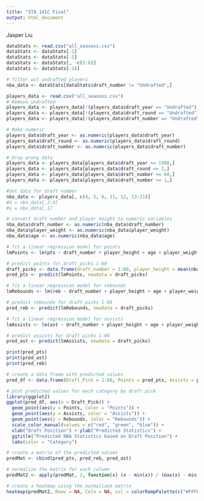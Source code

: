 ```yaml
---
title: "STA 141C Final"
output: html_document
---
```


Jasper Liu

```r
dataStats <- read.csv("all_seasons.csv")
dataStats <- dataStats[-1]
dataStats <- dataStats[-2]
dataStats <- dataStats[, -c(5:6)]
dataStats <- dataStats[-18]

# filter out undrafted players
nba_data <- dataStats[dataStats$draft_number != "Undrafted",]
```

```r
players_data <- read.csv("all_seasons.csv")
# Remove undrafted
players_data <- players_data[!(players_data$draft_year == "Undrafted"),]
players_data <- players_data[!(players_data$draft_round == "Undrafted"),]
players_data <- players_data[!(players_data$draft_number == "Undrafted"),]

# Make numeric
players_data$draft_year <- as.numeric(players_data$draft_year)
players_data$draft_round <- as.numeric(players_data$draft_round)
players_data$draft_number <- as.numeric(players_data$draft_number)

# Drop wrong data
players_data <- players_data[players_data$draft_year >= 1990,]
players_data <- players_data[players_data$draft_round <= 2,]
players_data <- players_data[players_data$draft_number <= 60,]
players_data <- players_data[players_data$draft_number >= 1,]

#Set data for draft number
nba_data <- players_data[, c(4, 5, 6, 11, 12, 13:21)]
#X = nba_data[,2:4]
#y = nba_data[,1]
```


```r
# convert draft number and player height to numeric variables
nba_data$draft_number <- as.numeric(nba_data$draft_number)
nba_data$player_weight <- as.numeric(nba_data$player_weight)
nba_data$age <- as.numeric(nba_data$age)

# fit a linear regression model for points
lmPoints <- lm(pts ~ draft_number + player_height + age + player_weight + gp + net_rating + oreb_pct + dreb_pct + usg_pct + ts_pct + ast_pct, data = nba_data)

# predict points for draft picks 1-60
draft_picks <- data.frame(draft_number = 1:60, player_height = mean(nba_data$player_height), age = mean(nba_data$age), player_weight = mean(nba_data$player_weight), gp = mean(nba_data$gp), net_rating = mean(nba_data$net_rating), oreb_pct = mean(nba_data$oreb_pct), dreb_pct = mean(nba_data$dreb_pct), usg_pct = mean(nba_data$usg_pct), ts_pct = mean(nba_data$ts_pct), ast_pct = mean(nba_data$ast_pct))
pred_pts <- predict(lmPoints, newdata = draft_picks)

# fit a linear regression model for rebounds
lmRebounds <- lm(reb ~ draft_number + player_height + age + player_weight + gp + net_rating + oreb_pct + dreb_pct + usg_pct + ts_pct + ast_pct, data = nba_data)

# predict rebounds for draft picks 1-60
pred_reb <- predict(lmRebounds, newdata = draft_picks)

# fit a linear regression model for assists
lmAssists <- lm(ast ~ draft_number + player_height + age + player_weight + gp + net_rating + oreb_pct + dreb_pct + usg_pct + ts_pct + ast_pct, data = nba_data)

# predict assists for draft picks 1-60
pred_ast <- predict(lmAssists, newdata = draft_picks)

```


```r
print(pred_pts)
print(pred_ast)
print(pred_reb)
```



```r
# create a data frame with predicted values
pred_df <- data.frame(Draft_Pick = 1:60, Points = pred_pts, Assists = pred_ast, Rebounds = pred_reb)

# plot predicted values for each category by draft pick
library(ggplot2)
ggplot(pred_df, aes(x = Draft_Pick)) +
  geom_point(aes(y = Points, color = "Points")) +
  geom_point(aes(y = Assists, color = "Assists")) +
  geom_point(aes(y = Rebounds, color = "Rebounds")) +
  scale_color_manual(values = c("red", "green", "blue")) +
  xlab("Draft Position") + ylab("Predicted Statistics") + 
  ggtitle("Predicted NBA Statistics based on Draft Position") +
  labs(color = "Category")


```




```r
# create a matrix of the predicted values
predMat <- cbind(pred_pts, pred_reb, pred_ast)

# normalize the matrix for each column
predMat2 <- apply(predMat, 2, function(x) (x - min(x)) / (max(x) - min(x)))

# create a heatmap using the normalized matrix
heatmap(predMat2, Rowv = NA, Colv = NA, col = colorRampPalette(c("#FFFFFF", "#FFFF00", "#FFA500", "#FF0000"))(100), margins = c(5, 10), xlab = "Predictions", ylab = "Draft Pick", main = "Predicted NBA Statistics based on Draft Position")


```












